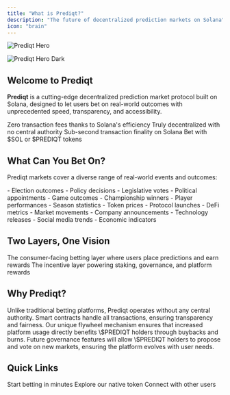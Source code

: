 ```yaml
---
title: "What is Prediqt?"
description: "The future of decentralized prediction markets on Solana"
icon: "brain"
---
```


<img
  className="block dark:hidden"
  src="https://i.ibb.co/MDYN4s7z/twitter-banner-2.png"
  alt="Prediqt Hero"
/>

<img
  className="hidden dark:block"
  src="https://i.ibb.co/MDYN4s7z/twitter-banner-2.png"
  alt="Prediqt Hero Dark"
  title=""
/>

## Welcome to Prediqt

**Prediqt** is a cutting-edge decentralized prediction market protocol built on Solana, designed to let users bet on real-world outcomes with unprecedented speed, transparency, and accessibility.

<CardGroup cols={2}>
  <Card title="Gasless Betting" icon="bolt" color="#299EFF">
    Zero transaction fees thanks to Solana's efficiency
  </Card>
  <Card title="Censorship-Resistant" icon="shield" color="#299EFF">
    Truly decentralized with no central authority
  </Card>
  <Card title="Lightning Fast" icon="gauge-high" color="#299EFF">
    Sub-second transaction finality on Solana
  </Card>
  <Card title="Dual Currency" icon="coins" color="#299EFF">
    Bet with $SOL or $PREDIQT tokens
  </Card>
</CardGroup>

## What Can You Bet On?

Prediqt markets cover a diverse range of real-world events and outcomes:

<Tabs>
  <Tab title="Politics">
    - Election outcomes
    - Policy decisions
    - Legislative votes
    - Political appointments
  </Tab>
  <Tab title="Sports">
    - Game outcomes
    - Championship winners
    - Player performances
    - Season statistics
  </Tab>
  <Tab title="Crypto">
    - Token prices
    - Protocol launches
    - DeFi metrics
    - Market movements
  </Tab>
  <Tab title="News & Trends">
    - Company announcements
    - Technology releases
    - Social media trends
    - Economic indicators
  </Tab>
</Tabs>

## Two Layers, One Vision

<Steps>
  <Step title="Prediqtmarket">
    The consumer-facing betting layer where users place predictions and earn rewards
  </Step>
  <Step title="$PREDIQT Token Economy">
    The incentive layer powering staking, governance, and platform rewards
  </Step>
</Steps>

## Why Prediqt?

<AccordionGroup>
  <Accordion title="True Decentralization">
    Unlike traditional betting platforms, Prediqt operates without any central authority. Smart contracts handle all transactions, ensuring transparency and fairness.
  </Accordion>
  <Accordion title="Self-Reinforcing Economy">
    Our unique flywheel mechanism ensures that increased platform usage directly benefits \$PREDIQT holders through buybacks and burns.
  </Accordion>
  <Accordion title="Community-Driven">
    Future governance features will allow \$PREDIQT holders to propose and vote on new markets, ensuring the platform evolves with user needs.
  </Accordion>
</AccordionGroup>

## Quick Links

<CardGroup cols={3}>
  <Card title="Get Started" icon="rocket" href="/using/getting-started">
    Start betting in minutes
  </Card>
  <Card title="Learn About $PREDIQT" icon="coin" href="/token/about-prediqt">
    Explore our native token
  </Card>
  <Card title="Join Community" icon="discord" href="https://discord.gg/prediqt">
    Connect with other users
  </Card>
</CardGroup>